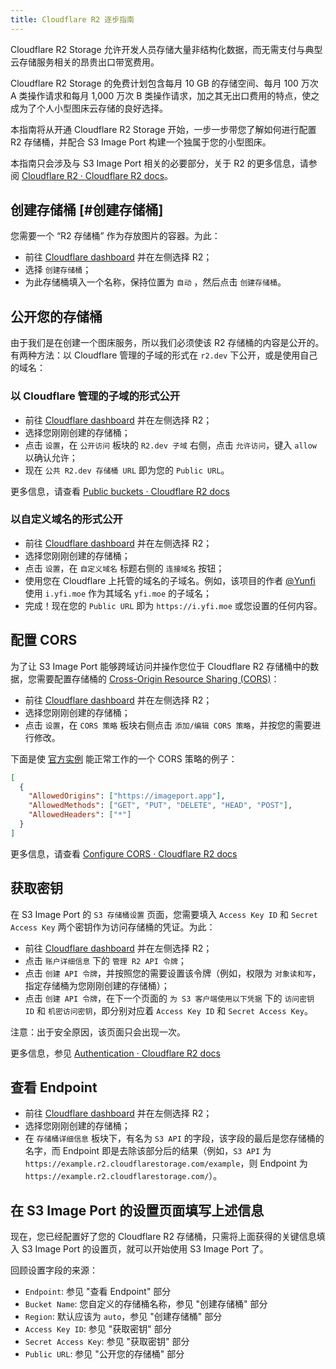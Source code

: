 ```yaml
---
title: Cloudflare R2 逐步指南
---
```


<Callout>
  Cloudflare R2 Storage
  允许开发人员存储大量非结构化数据，而无需支付与典型云存储服务相关的昂贵出口带宽费用。
</Callout>

Cloudflare R2 Storage 的免费计划包含每月 10 GB 的存储空间、每月 100 万次 A 类操作请求和每月 1,000 万次 B 类操作请求，加之其无出口费用的特点，使之成为了个人小型图床云存储的良好选择。

本指南将从开通 Cloudflare R2 Storage 开始，一步一步带您了解如何进行配置 R2 存储桶，并配合 S3 Image Port 构建一个独属于您的小型图床。

本指南只会涉及与 S3 Image Port 相关的必要部分，关于 R2 的更多信息，请参阅 [Cloudflare R2 · Cloudflare R2 docs](https://developers.cloudflare.com/r2/)。

## 创建存储桶 [#创建存储桶]

您需要一个 “R2 存储桶” 作为存放图片的容器。为此：

- 前往 [Cloudflare dashboard](https://dash.cloudflare.com/) 并在左侧选择 R2；
- 选择 `创建存储桶`；
- 为此存储桶填入一个名称，保持位置为 `自动` ，然后点击 `创建存储桶`。

## 公开您的存储桶

由于我们是在创建一个图床服务，所以我们必须使该 R2 存储桶的内容是公开的。有两种方法：以 Cloudflare 管理的子域的形式在 `r2.dev` 下公开，或是使用自己的域名：

### 以 Cloudflare 管理的子域的形式公开

- 前往 [Cloudflare dashboard](https://dash.cloudflare.com/) 并在左侧选择 R2；
- 选择您刚刚创建的存储桶；
- 点击 `设置`，在 `公开访问` 板块的 `R2.dev 子域` 右侧，点击 `允许访问`，键入 `allow` 以确认允许；
- 现在 `公共 R2.dev 存储桶 URL` 即为您的 `Public URL`。

更多信息，请查看 [Public buckets · Cloudflare R2 docs](https://developers.cloudflare.com/r2/buckets/public-buckets/)

### 以自定义域名的形式公开

- 前往 [Cloudflare dashboard](https://dash.cloudflare.com/) 并在左侧选择 R2；
- 选择您刚刚创建的存储桶；
- 点击 `设置`，在 `自定义域名` 标题右侧的 `连接域名` 按钮；
- 使用您在 Cloudflare 上托管的域名的子域名。例如，该项目的作者 [@Yunfi](https://github.com/yy4382) 使用 `i.yfi.moe` 作为其域名 `yfi.moe` 的子域名；
- 完成！现在您的 `Public URL` 即为 `https://i.yfi.moe` 或您设置的任何内容。

## 配置 CORS

为了让 S3 Image Port 能够跨域访问并操作您位于 Cloudflare R2 存储桶中的数据，您需要配置存储桶的 [Cross-Origin Resource Sharing (CORS)](https://developer.mozilla.org/en-US/docs/Web/HTTP/CORS)：

- 前往 [Cloudflare dashboard](https://dash.cloudflare.com/) 并在左侧选择 R2；
- 选择您刚刚创建的存储桶；
- 点击 `设置`，在 `CORS 策略` 板块右侧点击 `添加/编辑 CORS 策略`，并按您的需要进行修改。

下面是使 [官方实例](https://imageport.app) 能正常工作的一个 CORS 策略的例子：

```json
[
  {
    "AllowedOrigins": ["https://imageport.app"],
    "AllowedMethods": ["GET", "PUT", "DELETE", "HEAD", "POST"],
    "AllowedHeaders": ["*"]
  }
]
```

更多信息，请查看 [Configure CORS · Cloudflare R2 docs](https://developers.cloudflare.com/r2/buckets/cors/)

## 获取密钥

在 S3 Image Port 的 `S3 存储桶设置` 页面，您需要填入 `Access Key ID` 和 `Secret Access Key` 两个密钥作为访问存储桶的凭证。为此：

- 前往 [Cloudflare dashboard](https://dash.cloudflare.com/) 并在左侧选择 R2；
- 点击 `账户详细信息` 下的 `管理 R2 API 令牌`；
- 点击 `创建 API 令牌`，并按照您的需要设置该令牌（例如，权限为 `对象读和写`，指定存储桶为您刚刚创建的存储桶）；
- 点击 `创建 API 令牌`，在下一个页面的 `为 S3 客户端使用以下凭据` 下的 `访问密钥 ID` 和 `机密访问密钥`，即分别对应着 `Access Key ID` 和 `Secret Access Key`。

注意：出于安全原因，该页面只会出现一次。

更多信息，参见 [Authentication · Cloudflare R2 docs](https://developers.cloudflare.com/r2/api/s3/tokens/)

## 查看 Endpoint

- 前往 [Cloudflare dashboard](https://dash.cloudflare.com/) 并在左侧选择 R2；
- 选择您刚刚创建的存储桶；
- 在 `存储桶详细信息` 板块下，有名为 `S3 API` 的字段，该字段的最后是您存储桶的名字，而 Endpoint 即是去除该部分后的结果（例如，`S3 API` 为 `https://example.r2.cloudflarestorage.com/example`，则 Endpoint 为 `https://example.r2.cloudflarestorage.com/`）。

## 在 S3 Image Port 的设置页面填写上述信息

现在，您已经配置好了您的 Cloudflare R2 存储桶，只需将上面获得的关键信息填入 S3 Image Port 的设置页，就可以开始使用 S3 Image Port 了。

回顾设置字段的来源：

- `Endpoint`: 参见 "查看 Endpoint" 部分
- `Bucket Name`: 您自定义的存储桶名称，参见 "创建存储桶" 部分
- `Region`: 默认应该为 `auto`，参见 "创建存储桶" 部分
- `Access Key ID`: 参见 "获取密钥" 部分
- `Secret Access Key`: 参见 "获取密钥" 部分
- `Public URL`: 参见 "公开您的存储桶" 部分
